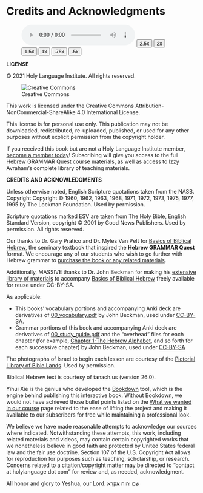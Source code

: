 # Credits and Acknowledgments

::: {.infobox .sound}
<figure> <audio id="myAudio" controls controlsList="nodownload" src="./images/00.cover.m4a"> Your browser does not support the <code>audio</code> element.</audio><button onclick="x25()" type="button">2.5x</button><button onclick="x2()" type="button">2x</button><button onclick="x15()" type="button">1.5x</button><button onclick="x1()" type="button">1x</button><button onclick="x075()" type="button">.75x</button><button onclick="x05()" type="button">.5x</button><script>
var x = document.getElementById("myAudio");
function x05() { 
    x.playbackRate = 0.5;
    x.play();}
function x075() { 
    x.playbackRate = 0.75;
    x.play();} 
function x1() { 
    x.playbackRate = 1;
     x.play();}
function x15() { 
    x.playbackRate = 1.5;
     x.play();} 
function x2() { 
    x.playbackRate = 2;
     x.play();} 
function x25() { 
    x.playbackRate = 2.5;
     x.play(); } 
</script></figure>
:::


**LICENSE**

© 2021 Holy Language Institute. All rights reserved.

![Creative Commons](images/by-nc-sa.png)

This work is licensed under the Creative Commons Attribution-NonCommercial-ShareAlike 4.0 International License. 

This license is for personal use only.  This publication may not be downloaded, redistributed, re-uploaded, published, or used for any other purposes without explicit permission from the copyright holder.

If you received this book but are not a Holy Language Institute member, [become a member today](https://holylanguage.com/subscribe.html)!  Subscribing will give you access to the full Hebrew GRAMMAR Quest course materials, as well as access to Izzy Avraham's complete library of teaching materials.


**CREDITS AND ACKNOWLEDGMENTS**

Unless otherwise noted, English Scripture quotations taken from the NASB. Copyright Copyright © 1960, 1962, 1963, 1968, 1971, 1972, 1973, 1975, 1977, 1995 by The Lockman Foundation. Used by permission.

Scripture quotations marked ESV are taken from The Holy Bible, English Standard Version, copyright © 2001 by Good News Publishers. Used by permission. All rights reserved.

Our thanks to Dr. Gary Pratico and Dr. Myles Van Pelt for <u>Basics of Biblical Hebrew</u>, the seminary textbook that inspired the **Hebrew GRAMMAR Quest** format.  We encourage any of our students who wish to go further with Hebrew grammar to [purchase the book or any related materials](#optional_resources){target="_blank"}.

Additionally, MASSIVE thanks to Dr. John Beckman for making his [extensive library of materials](https://hebrewsyntax.org/bbh2new){target="_blank"} to accompany <u>Basics of Biblical Hebrew</u> freely available for reuse under CC-BY-SA.

As applicable:

* This books' vocabulary portions and accompanying Anki deck are derivatives of [00_vocabulary.pdf](https://hebrewsyntax.org/bbh2new/00_vocabulary.pdf) by John Beckman, used under [CC-BY-SA](https://creativecommons.org/licenses/by-nc-sa/4.0/){target="_blank"}.
* Grammar portions of this book and accompanying Anki deck are derivatives of [00_study_guide.pdf](https://hebrewsyntax.org/bbh2new/00_study_guide.pdf){target="_blank"} and the "overhead" files for each chapter (for example, [Chapter 1-The Hebrew Alphabet](https://hebrewsyntax.org/bbh2new/01_overheads_bw.pdf){target="_blank"}, and so forth for each successive chapter) by John Beckman, used under [CC-BY-SA](https://creativecommons.org/licenses/by-nc-sa/4.0/){target="_blank"}

The photographs of Israel to begin each lesson are courtesy of the [Pictorial Library of Bible Lands](www.bibleplaces.com){target="_blank"}. Used by permission.

Biblical Hebrew text is courtesy of tanach.us (version 26.0). 

Yihui Xie is the genius who developed the [Bookdown](https://bookdown.org/){target="_blank"} tool, which is the engine behind publishing this interactive book.  Without Bookdown, we would not have achieved those bullet points listed on the [What we wanted in our course](#our_course) page related to the ease of lifting the project and making it available to our subscribers for free while maintaining a professional look.

We believe we have made reasonable attempts to acknowledge our sources where indicated. Notwithstanding these attempts, this work, including related materials and videos, may contain certain copyrighted works that we nonetheless believe in good faith are protected by United States federal law and the fair use doctrine.  Section 107 of the U.S. Copyright Act allows for reproduction for purposes such as teaching, scholarship, or research.   Concerns related to a citation/copyright matter may be directed to "contact at holylanguage dot com" for review and, as needed, acknowledgment.

</small>


All honor and glory to Yeshua, our Lord. <span class="he"> שֵׁם יְהוָה אֶקְרָא</span>

